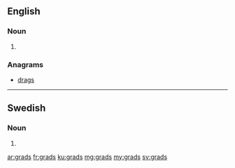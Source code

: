 ==English==

===Noun===
{{head|en|plural}}

# {{plural of|grad|lang=en|nocat=1}}

===Anagrams===
* [[drags#English|drags]]

----

==Swedish==

===Noun===
{{head|sv|noun form}}

# {{sv-noun-form-indef-gen|grad}}

[[ar:grads]]
[[fr:grads]]
[[ku:grads]]
[[mg:grads]]
[[my:grads]]
[[sv:grads]]